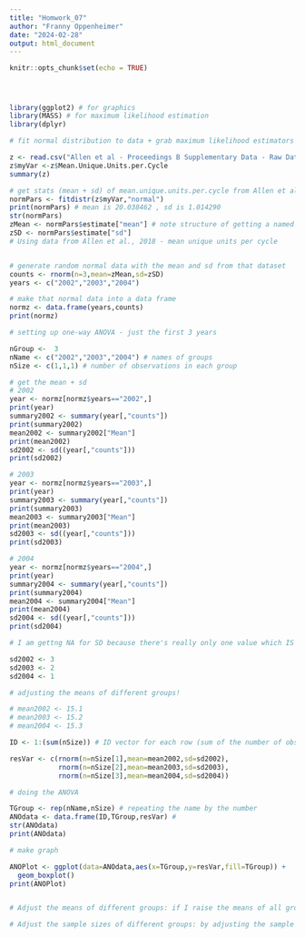 ```yaml
---
title: "Homwork_07"
author: "Franny Oppenheimer"
date: "2024-02-28"
output: html_document
---
```


```r
knitr::opts_chunk$set(echo = TRUE)
```

<br/>

##### 

```r

library(ggplot2) # for graphics
library(MASS) # for maximum likelihood estimation
library(dplyr)

# fit normal distribution to data + grab maximum likelihood estimators

z <- read.csv("Allen et al - Proceedings B Supplementary Data - Raw Data 3.csv",header=TRUE,sep=",")
z$myVar <-z$Mean.Unique.Units.per.Cycle
summary(z)

# get stats (mean + sd) of mean.unique.units.per.cycle from Allen et al.
normPars <- fitdistr(z$myVar,"normal")
print(normPars) # mean is 20.038462 , sd is 1.014290
str(normPars)
zMean <- normPars$estimate["mean"] # note structure of getting a named attribute -> mean is 20.61364 (as stated above)
zSD <- normPars$estimate["sd"] 
# Using data from Allen et al., 2018 - mean unique units per cycle


# generate random normal data with the mean and sd from that dataset
counts <- rnorm(n=3,mean=zMean,sd=zSD)
years <- c("2002","2003","2004")

# make that normal data into a data frame
normz <- data.frame(years,counts)
print(normz)

# setting up one-way ANOVA - just the first 3 years

nGroup <-  3
nName <- c("2002","2003","2004") # names of groups
nSize <- c(1,1,1) # number of observations in each group

# get the mean + sd
# 2002
year <- normz[normz$years=="2002",]
print(year)
summary2002 <- summary(year[,"counts"])
print(summary2002)
mean2002 <- summary2002["Mean"]
print(mean2002)
sd2002 <- sd((year[,"counts"]))
print(sd2002)

# 2003
year <- normz[normz$years=="2003",]
print(year)
summary2003 <- summary(year[,"counts"])
print(summary2003)
mean2003 <- summary2003["Mean"]
print(mean2003)
sd2003 <- sd((year[,"counts"]))
print(sd2003)

# 2004
year <- normz[normz$years=="2004",]
print(year)
summary2004 <- summary(year[,"counts"])
print(summary2004)
mean2004 <- summary2004["Mean"]
print(mean2004)
sd2004 <- sd((year[,"counts"]))
print(sd2004)

# I am gettng NA for SD because there's really only one value which IS the mean, so I'm just going to assign random values

sd2002 <- 3
sd2003 <- 2
sd2004 <- 1

# adjusting the means of different groups!

# mean2002 <- 15.1
# mean2003 <- 15.2
# mean2004 <- 15.3

ID <- 1:(sum(nSize)) # ID vector for each row (sum of the number of observations) - the overall number of rows we need!

resVar <- c(rnorm(n=nSize[1],mean=mean2002,sd=sd2002),
            rnorm(n=nSize[2],mean=mean2003,sd=sd2003),
            rnorm(n=nSize[3],mean=mean2004,sd=sd2004))

# doing the ANOVA

TGroup <- rep(nName,nSize) # repeating the name by the number
ANOdata <- data.frame(ID,TGroup,resVar) #
str(ANOdata)
print(ANOdata)

# make graph

ANOPlot <- ggplot(data=ANOdata,aes(x=TGroup,y=resVar,fill=TGroup)) +
  geom_boxplot()
print(ANOPlot)


# Adjust the means of different groups: if I raise the means of all groups to 25, the ANOVA looks more uniform but still follows the same trend. If I lower the means of all groups to 15, it still seems to follow the same trend for the first 2 groups, but the last group's (2004) resVar skyrockets (not sure why). If I make mean2002 5, mean2003 15, and mean2004 25, the resVars follow the same trend. If the means are within 0.1 of each other, there still appears to be some significant difference, but with means within 0.01 of each other there is none.

# Adjust the sample sizes of different groups: by adjusting the sample size down to 3 per group, I see more of a significant difference between the 3 groups. Even given a sample size one 1, I see significance.

```
